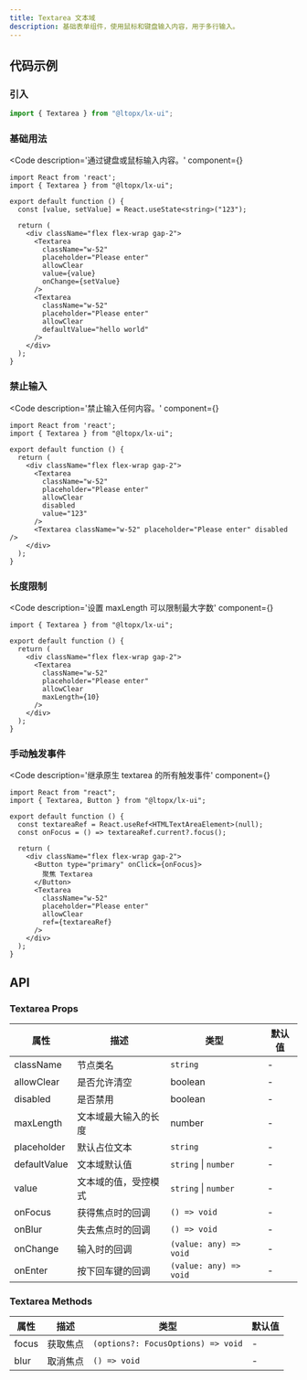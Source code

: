 ```yaml
---
title: Textarea 文本域
description: 基础表单组件，使用鼠标和键盘输入内容，用于多行输入。
---
```



## 代码示例

### 引入

```js copy
import { Textarea } from "@ltopx/lx-ui";
```

### 基础用法

<Code 
  description='通过键盘或鼠标输入内容。' 
  component={<Basic />}
>
```tsx filename="Textarea.tsx" copy
import React from 'react';
import { Textarea } from "@ltopx/lx-ui";

export default function () {
  const [value, setValue] = React.useState<string>("123");
  
  return (
    <div className="flex flex-wrap gap-2">
      <Textarea
        className="w-52"
        placeholder="Please enter"
        allowClear
        value={value}
        onChange={setValue}
      />
      <Textarea
        className="w-52"
        placeholder="Please enter"
        allowClear
        defaultValue="hello world"
      />
    </div>
  );
}
```
</Code>

### 禁止输入

<Code 
  description='禁止输入任何内容。' 
  component={<Disabled />}
>
```tsx filename="Textarea.tsx" copy
import React from 'react';
import { Textarea } from "@ltopx/lx-ui";

export default function () {
  return (
    <div className="flex flex-wrap gap-2">
      <Textarea
        className="w-52"
        placeholder="Please enter"
        allowClear
        disabled
        value="123"
      />
      <Textarea className="w-52" placeholder="Please enter" disabled />
    </div>
  );
}
```
</Code>

### 长度限制

<Code 
  description='设置 maxLength 可以限制最大字数' 
  component={<MaxLength />}
>
```tsx filename="Textarea.tsx" copy {10}
import { Textarea } from "@ltopx/lx-ui";

export default function () {
  return (
    <div className="flex flex-wrap gap-2">
      <Textarea
        className="w-52"
        placeholder="Please enter"
        allowClear
        maxLength={10}
      />
    </div>
  );
}
```
</Code>

### 手动触发事件

<Code 
  description='继承原生 textarea 的所有触发事件' 
  component={<Trigger />}
>
```tsx filename="Textarea.tsx" copy
import React from "react";
import { Textarea, Button } from "@ltopx/lx-ui";

export default function () {
  const textareaRef = React.useRef<HTMLTextAreaElement>(null);
  const onFocus = () => textareaRef.current?.focus();
  
  return (
    <div className="flex flex-wrap gap-2">
      <Button type="primary" onClick={onFocus}>
        聚焦 Textarea
      </Button>
      <Textarea
        className="w-52"
        placeholder="Please enter"
        allowClear
        ref={textareaRef}
      />
    </div>
  );
}
```
</Code>

## API

### Textarea Props

| 属性         | 描述                 | 类型                   | 默认值 |
| ------------ | -------------------- | ---------------------- | ------ |
| className    | 节点类名             | `string`               | -      |
| allowClear   | 是否允许清空         | boolean                | -      |
| disabled     | 是否禁用             | boolean                | -      |
| maxLength    | 文本域最大输入的长度 | number                 | -      |
| placeholder  | 默认占位文本         | `string`               | -      |
| defaultValue | 文本域默认值         | `string` \| `number`   | -      |
| value        | 文本域的值，受控模式 | `string` \| `number`   | -      |
| onFocus      | 获得焦点时的回调     | `() => void`           | -      |
| onBlur       | 失去焦点时的回调     | `() => void`           | -      |
| onChange     | 输入时的回调         | `(value: any) => void` | -      |
| onEnter      | 按下回车键的回调     | `(value: any) => void` | -      |

### Textarea Methods

| 属性  | 描述     | 类型                               | 默认值 |
| ----- | -------- | ---------------------------------- | ------ |
| focus | 获取焦点 | `(options?: FocusOptions) => void` | -      |
| blur  | 取消焦点 | `() => void`                       | -      |
